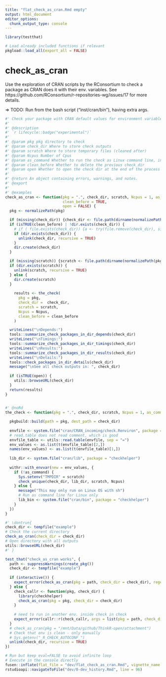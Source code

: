 ```yaml
---
title: "flat_check_as_cran.Rmd empty"
output: html_document
editor_options: 
  chunk_output_type: console
---
```


```r
library(testthat)
```

```r
# Load already included functions if relevant
pkgload::load_all(export_all = FALSE)
```

# check_as_cran

Use the exploration of CRAN scripts by the RConsortium to check a package as CRAN does it with their env. variables. See https://github.com/RConsortium/r-repositories-wg/issues/17 for more details.  

=> TODO: Run from the bash script ("inst/cran/bin"), having extra args.

```r
#' Check your package with CRAN default values for environment variables
#'
#' @description
#' `r lifecycle::badge("experimental")`
#' 
#' @param pkg pkg directory to check
#' @param check_dir Where to store check outputs
#' @param scratch Where to store temporary files (cleaned after)
#' @param Ncpus Number of Cpus
#' @param as_command Whether to run the check as Linux command line, instead of directly in R
#' @param clean_before Whether to delete the previous check_dir
#' @param open Whether to open the check dir at the end of the process
#'
#' @return An object containing errors, warnings, and notes.
#' @export
#'
#' @examples
check_as_cran <- function(pkg = ".", check_dir, scratch, Ncpus = 1, as_command = FALSE,
                          clean_before = TRUE,
                          open = FALSE) {
  pkg <- normalizePath(pkg)

  if (missing(check_dir)) {check_dir <- file.path(dirname(normalizePath(pkg)), "checkdir")}
  if (isTRUE(clean_before) | !dir.exists(check_dir)) {
    # if ( file.exists(check_dir)) {a <- try(file.remove(check_dir), silent = TRUE)}
    if (dir.exists(check_dir)) {
      unlink(check_dir, recursive = TRUE)
    }
    dir.create(check_dir)
  }

  if (missing(scratch)) {scratch <- file.path(dirname(normalizePath(pkg)), "scratch")}
  if (dir.exists(scratch)) {
    unlink(scratch, recursive = TRUE)
  } else {
    dir.create(scratch)
  }
  
    results <- the_check(
      pkg = pkg,
      check_dir =  check_dir,
      scratch = scratch,
      Ncpus = Ncpus,
      clean_before = clean_before
    )

  writeLines("\nDepends:")
  tools::summarize_check_packages_in_dir_depends(check_dir)
  writeLines("\nTimings:")
  tools::summarize_check_packages_in_dir_timings(check_dir)
  writeLines("\nResults:")
  tools::summarize_check_packages_in_dir_results(check_dir)
  writeLines("\nDetails:")
  tools::check_packages_in_dir_details(check_dir)
  message("\nSee all check outputs in: ", check_dir)
  
  if (isTRUE(open)) {
    utils::browseURL(check_dir)
  }
  return(results)
}
  

#' @noRd
the_check <- function(pkg = ".", check_dir, scratch, Ncpus = 1, as_command = FALSE, clean_before = TRUE) {

  pkgbuild::build(path = pkg, dest_path = check_dir)
  
  envfile <- system.file("cran/CRAN_incoming/check.Renviron", package = "checkhelper")
  # read.table does not read comment, which is good
  envfile_table <- utils::read.table(envfile, sep = "=")
  env_values <- as.list(t(envfile_table)[2,])
  names(env_values) <- as.list(t(envfile_table)[1,])
  
  lib_dir <- system.file("cran/lib", package = "checkhelper")
  
  withr::with_envvar(new = env_values, {
    if (!as_command) {
      Sys.setenv("TMPDIR" = scratch)
      check_unique(check_dir, lib_dir, scratch, Ncpus)
    } else {
      message("This may only run on Linux OS with sh")
      # Run as command line for Linux only
      lib_bin <- system.file("cran/bin", package = "checkhelper")
    }
  })
}
```

```r
#' \dontrun{
check_dir <- tempfile("example")
# Check the current directory
check_as_cran(check_dir = check_dir)
# Open directory with all outputs
utils::browseURL(check_dir)
#' }
```

```r
test_that("check_as_cran works", {
  path <- suppressWarnings(create_pkg())
  check_dir <- tempfile("example")
  
  if (interactive()) {
    expect_error(check_as_cran(pkg = path, check_dir = check_dir), regexp = NA)
  } else {
    check_callr <- function(pkg, check_dir) {
      library(checkhelper)
      check_as_cran(pkg = pkg, check_dir = check_dir)
    }
    
    # need to run in another env. inside check in check
    expect_error(callr::r(check_callr, args = list(pkg = path, check_dir = check_dir)), regexp = NA)
  }
  # check_as_cran(pkg = "/mnt/Data/github/ThinkR-open/attachment")
  # Check that env is clean - only manually
  # Sys.getenv("_R_CHECK_AUTOCONF_")
  unlink(check_dir, recursive = TRUE)
})
```


```r
# Run but keep eval=FALSE to avoid infinite loop
# Execute in the console directly
fusen::inflate(flat_file = "dev/flat_check_as_cran.Rmd", vignette_name = "RConsortium exploration: Check as CRAN")
rstudioapi::navigateToFile("dev/0-dev_history.Rmd", line = 96)
```

